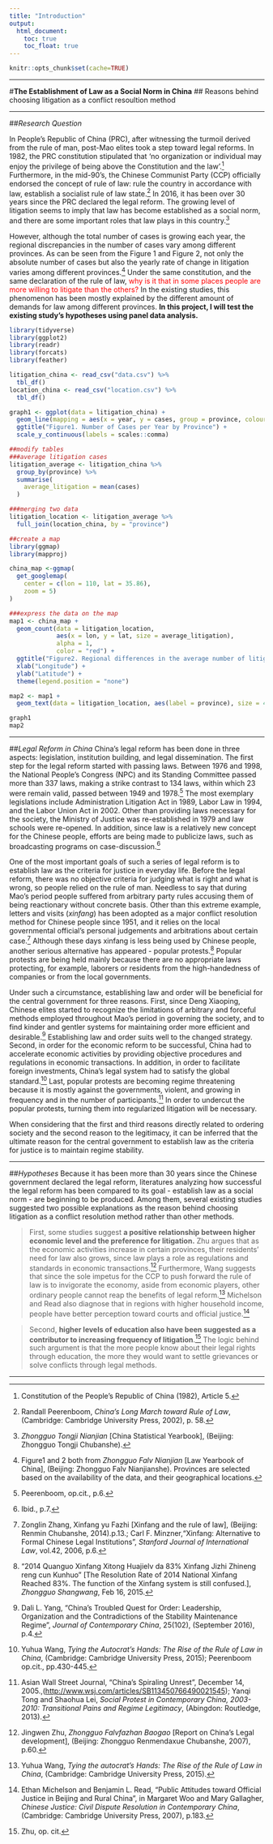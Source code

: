 ```yaml
---
title: "Introduction"
output:
  html_document:
    toc: true
    toc_float: true
---
```

```r
knitr::opts_chunk$set(cache=TRUE)
```

***

#**The Establishment of Law as a Social Norm in China**
## Reasons behind choosing litigation as a conflict resoultion method

***

##*Research Question*

In People's Republic of China (PRC), after witnessing the turmoil derived from the rule of man, post-Mao elites took a step toward legal reforms. In 1982, the PRC constitution stipulated that 'no organization or individual may enjoy the privilege of being above the Constitution and the law'.^[Constitution of the People's Republic of China (1982), Article 5.]  Furthermore, in the mid-90's, the Chinese Communist Party (CCP) officially endorsed the concept of rule of law: rule the country in accordance with law, establish a socialist rule of law state.^[Randall Peerenboom, *China's Long March toward Rule of Law*, (Cambridge: Cambridge University Press, 2002), p. 58.] In 2016, it has been over 30 years since the PRC declared the legal reform. The growing level of litigation seems to imply that law has become established as a social norm, and there are some important roles that law plays in this country.^[*Zhongguo Tongji Nianjian* [China Statistical Yearbook], (Beijing: Zhongguo Tongji Chubanshe).]

However, although the total number of cases is growing each year, the regional discrepancies in the number of cases vary among different provinces. As can be seen from the Figure 1 and Figure 2, not only the absolute number of cases but also the yearly rate of change in litigation varies among different provinces.^[Figure1 and 2 both from *Zhongguo Falv Nianjian* [Law Yearbook of China], (Beijing: Zhongguo Falv Nianjianshe). Provinces are selected based on the availability of the data, and their geographical locations.] Under the same constitution, and the same declaration of the rule of law, <span style="color:red">why is it that in some places people are more willing to litigate than the others?</span> In the existing studies, this phenomenon has been mostly explained by the different amount of demands for law among different provinces. **In this project, I will test the existing study's hypotheses using panel data analysis.**

```r
library(tidyverse)
library(ggplot2)
library(readr)
library(forcats)
library(feather)

litigation_china <- read_csv("data.csv") %>%
  tbl_df()
location_china <- read_csv("location.csv") %>%
  tbl_df()
```

```r
graph1 <- ggplot(data = litigation_china) +
  geom_line(mapping = aes(x = year, y = cases, group = province, colour = province)) +
  ggtitle("Figure1. Number of Cases per Year by Province") +
  scale_y_continuous(labels = scales::comma)
```

```r
##modify tables
###average litigation cases
litigation_average <- litigation_china %>%
  group_by(province) %>%
  summarise(
    average_litigation = mean(cases)
  )

###merging two data
litigation_location <- litigation_average %>%
  full_join(location_china, by = "province")

##create a map
library(ggmap)
library(mapproj)

china_map <-ggmap(
  get_googlemap(
    center = c(lon = 110, lat = 35.86),
    zoom = 5)
)

###express the data on the map
map1 <- china_map +
  geom_count(data = litigation_location,
             aes(x = lon, y = lat, size = average_litigation),
             alpha = 1,
             color = "red") +
  ggtitle("Figure2. Regional differences in the average number of litigatation cases") +
  xlab("Longitude") +
  ylab("Latitude") +
  theme(legend.position = "none")

map2 <- map1 +
  geom_text(data = litigation_location, aes(label = province), size = 4)

```

```r
graph1
map2
```

---

##*Legal Reform in China*
China's legal reform has been done in three aspects: legislation, institution building, and legal dissemination. The first step for the legal reform started with passing laws. Between 1976 and 1998, the National People's Congress (NPC) and its Standing Committee passed more than 337 laws, making a strike contrast to 134 laws, within which 23 were remain valid, passed between 1949 and 1978.^[Peerenboom, op.cit., p.6.] The most exemplary legislations include Administration Litigation Act in 1989, Labor Law in 1994, and the Labor Union Act in 2002. Other than providing laws necessary for the society, the Ministry of Justice was re-established in 1979 and law schools were re-opened. In addition, since law is a relatively new concept for the Chinese people, efforts are being made to publicize laws, such as broadcasting programs on case-discussion.^[Ibid., p.7.]

One of the most important goals of such a series of legal reform is to establish law as the criteria for justice in everyday life. Before the legal reform, there was no objective criteria for judging what is right and what is wrong, so people relied on the rule of man. Needless to say that during Mao's period people suffered from arbitrary party rules accusing them of being reactionary without concrete basis. Other than this extreme example, letters and visits (*xinfang*) has been adopted as a major conflict resolution method for Chinese people since 1951, and it relies on the local governmental official's personal judgements and arbitrations about certain case.^[Zonglin Zhang, Xinfang yu Fazhi [Xinfang and the rule of law], (Beijing: Renmin Chubanshe, 2014).p.13.; Carl F. Minzner,"Xinfang: Alternative to Formal Chinese Legal Institutions", *Stanford Journal of International Law*, vol.42, 2006, p.6.] Although these days xinfang is less being used by Chinese people, another serious alternative has appeared - popular protests.^["2014 Quanguo Xinfang Xitong Huajielv da 83% Xinfang Jizhi Zhineng reng cun Kunhuo" [The Resolution Rate of 2014 National Xinfang Reached 83%. The function of the Xinfang system is still confused.], *Zhongguo Shangwang*, Feb 16, 2015.] Popular protests are being held mainly because there are no appropriate laws protecting, for example, laborers or residents from the high-handedness of companies or from the local governments.
	
Under such a circumstance, establishing law and order will be beneficial for the central government for three reasons. First, since Deng Xiaoping, Chinese elites started to recognize the limitations of arbitrary and forceful methods employed throughout Mao's period in governing the society, and to find kinder and gentler systems for maintaining order more efficient and desirable.^[Dali L. Yang, "China’s Troubled Quest for Order: Leadership, Organization and the Contradictions of the Stability Maintenance Regime", *Journal of Contemporary China*, 25(102), (September 2016), p.4.] Establishing law and order suits well to the changed strategy. Second, in order for the economic reform to be successful, China had to accelerate economic activities by providing objective procedures and regulations in economic transactions. In addition, in order to facilitate foreign investments, China's legal system had to satisfy the global standard.^[Yuhua Wang, *Tying the Autocrat's Hands: The Rise of the Rule of Law in China*, (Cambridge: Cambridge University Press, 2015); Peerenboom op.cit., pp.430-445.] Last, popular protests are becoming regime threatening because it is mostly against the governments, violent, and growing in frequency and in the number of participants.^[Asian Wall Street Journal, "China's Spiraling Unrest", December 14, 2005.,([http://www.wsj.com/articles/SB113450766490021545](http://www.wsj.com/articles/SB113450766490021545)); Yanqi Tong and Shaohua Lei, *Social Protest in Contemporary China, 2003-2010: Transitional Pains and Regime Legitimacy*, (Abingdon:  Routledge, 2013).] In order to undercut the popular protests, turning them into regularized litigation will be necessary. 

When considering that the first and third reasons directly related to ordering society and the second reason to the legitimacy, it can be inferred that the ultimate reason for the central government to establish law as the criteria for justice is to maintain regime stability.

---

##*Hypotheses*
Because it has been more than 30 years since the Chinese government declared the legal reform, literatures analyzing how successful the legal reform has been compared to its goal - establish law as a social norm - are beginning to be produced. Among them, several existing studies suggested two possible explanations as the reason behind choosing litigation as a conflict resolution method rather than other methods.

> First, some studies suggest **a positive relationship between higher economic level and the preference for litigation.** Zhu argues that as the economic activities increase in certain provinces, their residents' need for law also grows, since law plays a role as regulations and standards in economic transactions.^[Jingwen Zhu, *Zhongguo Falvfazhan Baogao* [Report on China's Legal development], (Beijing: Zhongguo Renmendaxue Chubanshe, 2007), p.60.]  Furthermore, Wang suggests that since the sole impetus for the CCP to push forward the rule of law is to invigorate the economy, aside from economic players, other ordinary people cannot reap the benefits of legal reform.^[Yuhua Wang, *Tying the autocrat's Hands: The Rise of the Rule of Law in China*, (Cambridge: Cambridge University Press, 2015).] Michelson and Read also diagnose that in regions with higher household income, people have better perception toward courts and official justice.^[Ethan Michelson and Benjamin L. Read, "Public Attitudes toward Official Justice in Beijing and Rural China", in Margaret Woo and Mary Gallagher, *Chinese Justice: Civil Dispute Resolution in Contemporary China*, (Cambridge: Cambridge University Press, 2007), p.183.]  

> Second, **higher levels of education also have been suggested as a contributor to increasing frequency of litigation**.^[Zhu, op. cit.] The logic behind such argument is that the more people know about their legal rights through education, the more they would want to settle grievances or solve conflicts through legal methods.

---